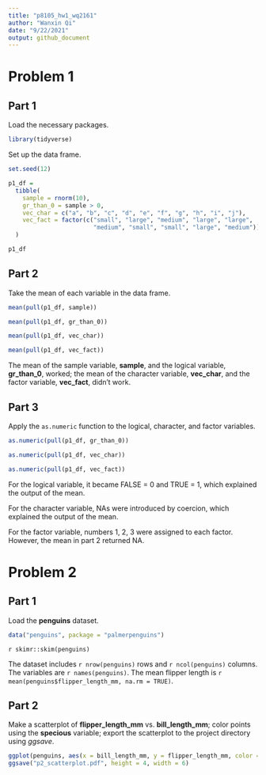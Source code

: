 ```yaml
---
title: "p8105_hw1_wq2161"
author: "Wanxin Qi"
date: "9/22/2021"
output: github_document
---
```


# Problem 1

## Part 1

Load the necessary packages.

```r
library(tidyverse)
```

Set up the data frame.

```r
set.seed(12)

p1_df =
  tibble(
    sample = rnorm(10),
    gr_than_0 = sample > 0,
    vec_char = c("a", "b", "c", "d", "e", "f", "g", "h", "i", "j"),
    vec_fact = factor(c("small", "large", "medium", "large", "large",
                        "medium", "small", "small", "large", "medium"))
  )

p1_df
```

## Part 2

Take the mean of each variable in the data frame.

```r
mean(pull(p1_df, sample))

mean(pull(p1_df, gr_than_0))

mean(pull(p1_df, vec_char))

mean(pull(p1_df, vec_fact))
```

The mean of the sample variable, **sample**, and the logical variable, **gr_than_0**, worked; the mean of the character variable, **vec_char**, and the factor variable, **vec_fact**, didn't work.

## Part 3

Apply the `as.numeric` function to the logical, character, and factor variables.

```r
as.numeric(pull(p1_df, gr_than_0))

as.numeric(pull(p1_df, vec_char))

as.numeric(pull(p1_df, vec_fact))
```

For the logical variable, it became FALSE = 0 and TRUE = 1, which explained the output of the mean.

For the character variable, NAs were introduced by coercion, which explained the output of the mean.

For the factor variable, numbers 1, 2, 3 were assigned to each factor. However, the mean in part 2 returned NA.

# Problem 2

## Part 1

Load the **penguins** dataset.

```r
data("penguins", package = "palmerpenguins")
```

`r skimr::skim(penguins)`

The dataset includes `r nrow(penguins)` rows and `r ncol(penguins)` columns. The variables are `r names(penguins)`. The mean flipper length is `r mean(penguins$flipper_length_mm, na.rm = TRUE)`.

## Part 2

Make a scatterplot of **flipper_length_mm** vs. **bill_length_mm**; color points using the **specious** variable; export the scatterplot to the project directory using *ggsave*.

```r
ggplot(penguins, aes(x = bill_length_mm, y = flipper_length_mm, color = species) ) + geom_point()
ggsave("p2_scatterplot.pdf", height = 4, width = 6)
```

